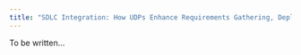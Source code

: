 ```yaml
---
title: "SDLC Integration: How UDPs Enhance Requirements Gathering, Deployment, and Monitoring"
---
```


To be written...
